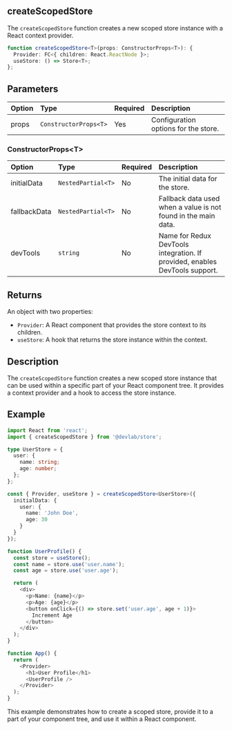 ## createScopedStore

The `createScopedStore` function creates a new scoped store instance with a React context provider.

```typescript
function createScopedStore<T>(props: ConstructorProps<T>): {
  Provider: FC<{ children: React.ReactNode }>;
  useStore: () => Store<T>;
};
```

## Parameters

| Option | Type                  | Required | Description                          |
| :----- | :-------------------- | :------- | :----------------------------------- |
| props  | `ConstructorProps<T>` | Yes      | Configuration options for the store. |

### ConstructorProps\<T>

| Option       | Type               | Required | Description                                                                 |
| :----------- | :----------------- | :------- | :-------------------------------------------------------------------------- |
| initialData  | `NestedPartial<T>` | No       | The initial data for the store.                                             |
| fallbackData | `NestedPartial<T>` | No       | Fallback data used when a value is not found in the main data.              |
| devTools     | `string`           | No       | Name for Redux DevTools integration. If provided, enables DevTools support. |

## Returns

An object with two properties:

- `Provider`: A React component that provides the store context to its children.
- `useStore`: A hook that returns the store instance within the context.

## Description

The `createScopedStore` function creates a new scoped store instance that can be used within a specific part of your React component tree. It provides a context provider and a hook to access the store instance.

## Example

```typescript
import React from 'react';
import { createScopedStore } from '@devlab/store';

type UserStore = {
  user: {
    name: string;
    age: number;
  };
};

const { Provider, useStore } = createScopedStore<UserStore>({
  initialData: {
    user: {
      name: 'John Doe',
      age: 30
    }
  }
});

function UserProfile() {
  const store = useStore();
  const name = store.use('user.name');
  const age = store.use('user.age');

  return (
    <div>
      <p>Name: {name}</p>
      <p>Age: {age}</p>
      <button onClick={() => store.set('user.age', age + 1)}>
        Increment Age
      </button>
    </div>
  );
}

function App() {
  return (
    <Provider>
      <h1>User Profile</h1>
      <UserProfile />
    </Provider>
  );
}
```

This example demonstrates how to create a scoped store, provide it to a part of your component tree, and use it within a React component.
